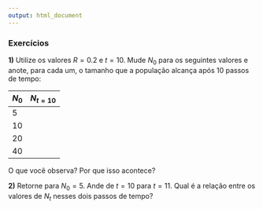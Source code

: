 ---
output: html_document
---
### Exercícios


**1)** Utilize os valores $R = 0.2$ e $t = 10$. Mude $N_0$ para os seguintes valores e anote, para cada um, o tamanho que a população alcança após $10$ passos de tempo:

| $N_0$ | $N_{t=10}$ |
|----|----|
| $5$  |    |
| $10$ |    |
| $20$ |    |
| $40$ |    |

O que você observa? Por que isso acontece?



**2)** Retorne para $N_0 = 5$. Ande de $t = 10$ para $t = 11$. Qual é a relação entre os valores de $N_t$ nesses dois passos de tempo?